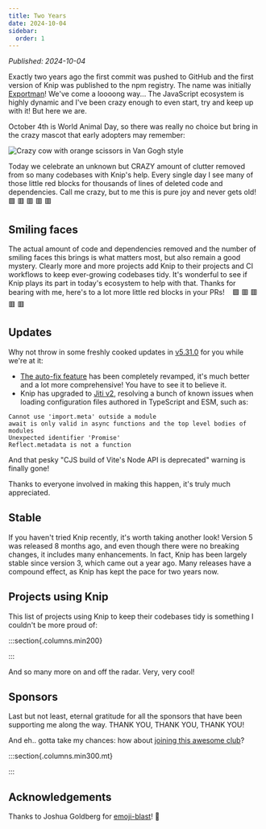```yaml
---
title: Two Years
date: 2024-10-04
sidebar:
  order: 1
---
```


_Published: 2024-10-04_


Exactly two years ago the first commit was pushed to GitHub and the first
version of Knip was published to the npm registry. The name was initially
[Exportman][1]! We've come a loooong way... The JavaScript ecosystem is highly
dynamic and I've been crazy enough to even start, try and keep up with it! But
here we are.

October 4th is World Animal Day, so there was really no choice but bring in the
crazy mascot that early adopters may remember:

![Crazy cow with orange scissors in Van Gogh style][2]

Today we celebrate an unknown but CRAZY amount of clutter removed from so many
codebases with Knip's help. Every single day I see many of those little red
blocks for thousands of lines of deleted code and dependencies. Call me crazy,
but to me this is pure joy and never gets old!    🟩 🟥 🟥 🟥 🟥

<EmojiBlastButton />

## Smiling faces

The actual amount of code and dependencies removed and the number of smiling
faces this brings is what matters most, but also remain a good mystery. Clearly
more and more projects add Knip to their projects and CI workflows to keep
ever-growing codebases tidy. It's wonderful to see if Knip plays its part in
today's ecosystem to help with that. Thanks for bearing with me, here's to a lot
more little red blocks in your PRs!    🟩 🟥 🟥 🟥 🟥

## Updates

Why not throw in some freshly cooked updates in [v5.31.0][3] for you while we're
at it:

- [The auto-fix feature][4] has been completely revamped, it's much better and a
  lot more comprehensive! You have to see it to believe it.
- Knip has upgraded to [Jiti v2][5], resolving a bunch of known issues when
  loading configuration files authored in TypeScript and ESM, such as:

```
Cannot use 'import.meta' outside a module
await is only valid in async functions and the top level bodies of modules
Unexpected identifier 'Promise'
Reflect.metadata is not a function
```

And that pesky "CJS build of Vite's Node API is deprecated" warning is finally
gone!

Thanks to everyone involved in making this happen, it's truly much appreciated.

## Stable

If you haven't tried Knip recently, it's worth taking another look! Version 5
was released 8 months ago, and even though there were no breaking changes, it
includes many enhancements. In fact, Knip has been largely stable since version
3, which came out a year ago. Many releases have a compound effect, as Knip has
kept the pace for two years now.

## Projects using Knip

This list of projects using Knip to keep their codebases tidy is something I
couldn't be more proud of:

:::section{.columns.min200}

<Projects />

:::

And so many more on and off the radar. Very, very cool!

## Sponsors

Last but not least, eternal gratitude for all the sponsors that have been
supporting me along the way. THANK YOU, THANK YOU, THANK YOU!

And eh.. gotta take my chances: how about [joining this awesome club][6]?

:::section{.columns.min300.mt}

<Sponsors />

:::

## Acknowledgements

Thanks to Joshua Goldberg for [emoji-blast](https://www.emojiblast.dev)! 🎉

[1]: https://www.npmjs.com/package/exportman/v/0.0.1
[2]: /cow-with-orange-scissors-van-gogh-style.webp
[3]: https://github.com/webpro-nl/knip/releases/tag/5.31.0
[4]: ../features/auto-fix.md
[5]: https://github.com/unjs/jiti
[6]: /sponsors

